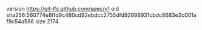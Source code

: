 version https://git-lfs.github.com/spec/v1
oid sha256:560774e8ffd9c480cd92ebdcc2755dfd92898931cbdc8683e2c001af9c54a586
size 2174
